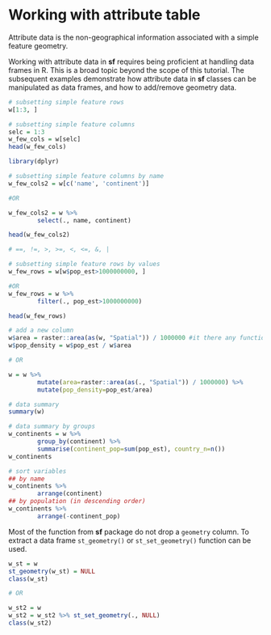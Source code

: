 # Working with attribute table {#attr}

Attribute data is the non-geographical information associated with a simple feature geometry.

Working with attribute data in **sf** requires being proficient at handling data frames in R. This is a broad topic beyond the scope of this tutorial.
The subsequent examples demonstrate how attribute data in **sf** classes can be manipulated as data frames, and how to add/remove geometry data.

```r
# subsetting simple feature rows
w[1:3, ]
```

```r
# subsetting simple feature columns
selc = 1:3
w_few_cols = w[selc]
head(w_few_cols)
```

```r
library(dplyr)
```

```r
# subsetting simple feature columns by name
w_few_cols2 = w[c('name', 'continent')]

#OR

w_few_cols2 = w %>%
        select(., name, continent)

head(w_few_cols2)
```

```r
# ==, !=, >, >=, <, <=, &, |

# subsetting simple feature rows by values
w_few_rows = w[w$pop_est>1000000000, ]

#OR
w_few_rows = w %>% 
        filter(., pop_est>1000000000)

head(w_few_rows)
```

```r
# add a new column
w$area = raster::area(as(w, "Spatial")) / 1000000 #it there any function for area calculation on sf object?
w$pop_density = w$pop_est / w$area

# OR

w = w %>% 
        mutate(area=raster::area(as(., "Spatial")) / 1000000) %>% 
        mutate(pop_density=pop_est/area)
```

```r
# data summary
summary(w)

# data summary by groups
w_continents = w %>% 
        group_by(continent) %>% 
        summarise(continent_pop=sum(pop_est), country_n=n())
w_continents
```

```r
# sort variables
## by name
w_continents %>% 
        arrange(continent)
## by population (in descending order)
w_continents %>% 
        arrange(-continent_pop)
```

Most of the function from **sf** package do not drop a `geometry` column. To extract a data frame `st_geometry()` or `st_set_geometry()` function can be used.

```r
w_st = w
st_geometry(w_st) = NULL
class(w_st)

# OR

w_st2 = w
w_st2 = w_st2 %>% st_set_geometry(., NULL)
class(w_st2)
```


<!-- 
- dplyr, tidyr, and purrr packages
- lubridate??
- pipes
-->

<!-- 
- view, add new rows/columns, subset, select, summarize 
-->

